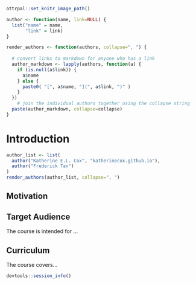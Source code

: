 
```r
ottrpal::set_knitr_image_path()
```

```r
author <- function(name, link=NULL) {
  list("name" = name,
       "link" = link)
}

render_authors <- function(authors, collapse=", ") {
  
  # convert links to markdown for anyone who has a link
  author_markdown <- lapply(authors, function(a) {
    if (is.null(a$link)) {
      a$name
    } else {
      paste0( "[", a$name, "](", a$link, ")" )
    }
  })
    # join the individual authors together using the collapse string
  paste(author_markdown, collapse=collapse)
}
```

# Introduction
::: {.section-authors}
```r
author_list <- list(
  author("Katherine E.L. Cox", "katherinecox.github.io"),
  author("Frederick Tan")
)
render_authors(author_list, collapse=", ")
```
:::

## Motivation


## Target Audience  

The course is intended for ...

## Curriculum  

The course covers...


```r
devtools::session_info()
```

